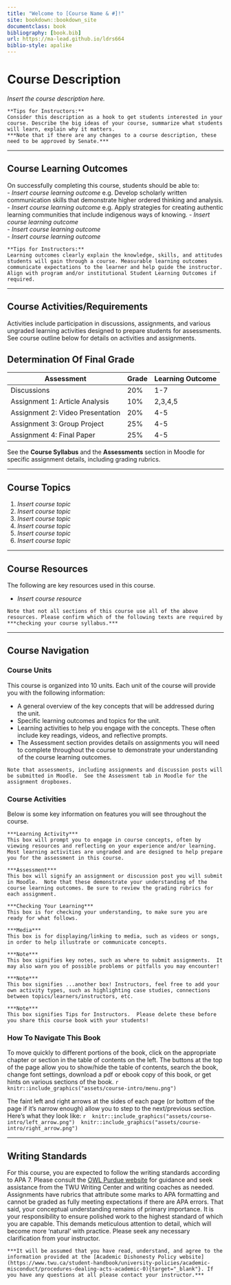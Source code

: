```yaml
---
title: "Welcome to [Course Name & #]!"
site: bookdown::bookdown_site
documentclass: book
bibliography: [book.bib]
url: https://ma-lead.github.io/ldrs664
biblio-style: apalike
---
```




# Course Description{-}
*Insert the course description here.*

```block
**Tips for Instructors:**
Consider this description as a hook to get students interested in your course. Describe the big ideas of your course, summarize what students will learn, explain why it matters.
***Note that if there are any changes to a course description, these need to be approved by Senate.***
```

---

## Course Learning Outcomes{-}

On successfully completing this course, students should be able to:  
- *Insert course learning outcome*  e.g. Develop scholarly written communication skills that demonstrate higher ordered thinking and analysis.
- *Insert course learning outcome*  e.g. Apply strategies for creating authentic learning communities that include indigenous ways of knowing.
- *Insert course learning outcome*  
- *Insert course learning outcome*  
- *Insert course learning outcome*  

```block
**Tips for Instructors:**
Learning outcomes clearly explain the knowledge, skills, and attitudes students will gain through a course. Measurable learning outcomes communicate expectations to the learner and help guide the instructor. Align with program and/or institutional Student Learning Outcomes if required.
```

---

## Course Activities/Requirements{-}

Activities include participation in discussions, assignments, and various ungraded learning activities designed to prepare students for assessments.  See course outline below for details on activities and assignments.


## Determination Of Final Grade{-}

| **Assessment**                         | **Grade** | Learning Outcome|
|----------------------------------------|-----------|-----------|
| Discussions     | 20%       | 1-7 |
| Assignment 1: Article Analysis | 10%       | 2,3,4,5 |
| Assignment 2: Video Presentation  | 20%       | 4-5 |
| Assignment 3: Group Project  | 25%       | 4-5 |
| Assignment 4: Final Paper  | 25%       | 4-5 |


See the **Course Syllabus** and the **Assessments** section in Moodle for specific assignment details, including
grading rubrics.

---

## Course Topics{-}
1. *Insert course topic*
1. *Insert course topic*
1. *Insert course topic*
1. *Insert course topic*
1. *Insert course topic*
1. *Insert course topic*

---

## Course Resources{-}
 The following are key resources used in this course.  

- *Insert course resource*


```block
Note that not all sections of this course use all of the above resources. Please confirm which of the following texts are required by ***checking your course syllabus.***
```
---

## Course Navigation{-}

### Course Units{-}
 This course is organized into 10 units. Each unit of the course will provide you with the following information:

 - A general overview of the key concepts that will be addressed during the unit.
 - Specific learning outcomes and topics for the unit.
 - Learning activities to help you engage with the concepts. These often include key readings, videos, and reflective prompts.
 - The Assessment section provides details on assignments you will need to complete throughout the course to demonstrate your understanding of the course learning outcomes.

 ```block
 Note that assessments, including assignments and discussion posts will be submitted in Moodle.  See the Assessment tab in Moodle for the assignment dropboxes.
 ```

### Course Activities{-}
 Below is some key information on features you will see throughout the course. 

 ```block
***Learning Activity***  
This box will prompt you to engage in course concepts, often by viewing resources and reflecting on your experience and/or learning. Most learning activities are ungraded and are designed to help prepare you for the assessment in this course.
 ```

 ```block
***Assessment***  
This box will signify an assignment or discussion post you will submit in Moodle.  Note that these demonstrate your understanding of the course learning outcomes. Be sure to review the grading rubrics for each assignment.
 ```

 ```block
***Checking Your Learning***  
This box is for checking your understanding, to make sure you are ready for what follows.
 ```

 ```block
***Media***  
This box is for displaying/linking to media, such as videos or songs, in order to help illustrate or communicate concepts.
 ```

 ```block
***Note***  
This box signifies key notes, such as where to submit assignments.  It may also warn you of possible problems or pitfalls you may encounter!
 ```

 ```block
***Note***  
This box signifies ...another box! Instructors, feel free to add your own activity types, such as highlighting case studies, connections between topics/learners/instructors, etc.
 ```

 ```block
***Note***  
This box signifies Tips for Instructors.  Please delete these before you share this course book with your students!
 ```

### How To Navigate This Book{-}
 To move quickly to different portions of the book, click on the appropriate chapter or section in the table of contents on the left. The buttons at the top of the page allow you to show/hide the table of contents, search the book, change font settings, download a pdf or ebook copy of this book, or get hints on various sections of the book.
 ```r
 knitr::include_graphics("assets/course-intro/menu.png")
 ```

 The faint left and right arrows at the sides of each page (or bottom of the page if it’s narrow enough) allow you to step to the next/previous section. Here’s what they look like:
 ```r
 knitr::include_graphics("assets/course-intro/left_arrow.png")
 knitr::include_graphics("assets/course-intro/right_arrow.png")
 ```

 ---

## Writing Standards{-}

For this course, you are expected to follow the writing standards according to APA 7. Please consult the [OWL Purdue website](https://owl.purdue.edu/owl/research_and_citation/apa_style/apa_style_introduction.html){target="_blank"} for guidance and seek assistance from the TWU Writing Center and writing coaches as needed. Assignments have rubrics that attribute some marks to APA formatting and cannot be graded as fully meeting expectations if there are APA errors. That said, your conceptual understanding remains of primary importance. It is your responsibility to ensure polished work to the highest standard of which you are capable. This demands meticulous attention to detail, which will become more 'natural' with practice. Please seek any necessary clarification from your instructor.

```block
***It will be assumed that you have read, understand, and agree to the information provided at the [Academic Dishonesty Policy website](https://www.twu.ca/student-handbook/university-policies/academic-misconduct/procedures-dealing-acts-academic-0){target="_blank"}. If you have any questions at all please contact your instructor.***
```
